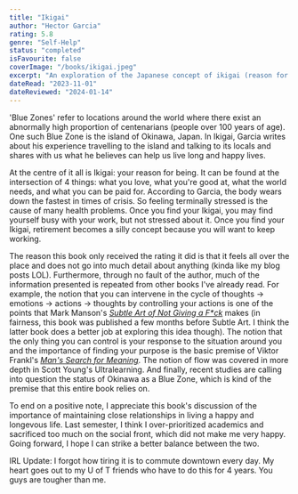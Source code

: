 ```yaml
---
title: "Ikigai"
author: "Hector Garcia"
rating: 5.8
genre: "Self-Help"
status: "completed"
isFavourite: false
coverImage: "/books/ikigai.jpeg"
excerpt: "An exploration of the Japanese concept of ikigai (reason for being) and lessons from Okinawa's centenarians on living a long and happy life."
dateRead: "2023-11-01"
dateReviewed: "2024-01-14"
---
```


'Blue Zones' refer to locations around the world where there exist an abnormally high proportion of centenarians (people over 100 years of age). One such Blue Zone is the island of Okinawa, Japan. In Ikigai, Garcia writes about his experience travelling to the island and talking to its locals and shares with us what he believes can help us live long and happy lives.

At the centre of it all is Ikigai: your reason for being. It can be found at the intersection of 4 things: what you love, what you're good at, what the world needs, and what you can be paid for. According to Garcia, the body wears down the fastest in times of crisis. So feeling terminally stressed is the cause of many health problems. Once you find your Ikigai, you may find yourself busy with your work, but not stressed about it. Once you find your Ikigai, retirement becomes a silly concept because you will want to keep working.

The reason this book only received the rating it did is that it feels all over the place and does not go into much detail about anything (kinda like my blog posts LOL). Furthermore, through no fault of the author, much of the information presented is repeated from other books I've already read. For example, the notion that you can intervene in the cycle of thoughts → emotions → actions → thoughts by controlling your actions is one of the points that Mark Manson's [_Subtle Art of Not Giving a F\*ck_](/bookshelf/the-subtle-art) makes (in fairness, this book was published a few months before Subtle Art. I think the latter book does a better job at exploring this idea though). The notion that the only thing you can control is your response to the situation around you and the importance of finding your purpose is the basic premise of Viktor Frankl's [_Man's Search for Meaning_](/bookshelf/mans-search-for-meaning). The notion of flow was covered in more depth in Scott Young's Ultralearning. And finally, recent studies are calling into question the status of Okinawa as a Blue Zone, which is kind of the premise that this entire book relies on.

To end on a positive note, I appreciate this book's discussion of the importance of maintaining close relationships in living a happy and longevous life. Last semester, I think I over-prioritized academics and sacrificed too much on the social front, which did not make me very happy. Going forward, I hope I can strike a better balance between the two.

IRL Update: I forgot how tiring it is to commute downtown every day. My heart goes out to my U of T friends who have to do this for 4 years. You guys are tougher than me.
